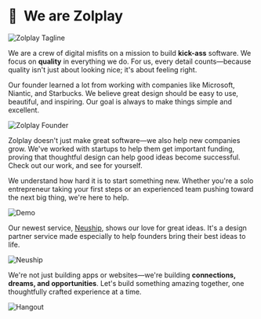 
# 👋&nbsp; We are Zolplay

<Image src={tagline} alt='Zolplay Tagline' placeholder='blur' />

We are a crew of digital misfits on a mission to build <b>kick-ass</b> software. We focus on <b>quality</b> in everything we do. For us, every detail counts—because quality isn't just about looking nice; <Red>it's about feeling right.</Red>

Our founder learned a lot from working with companies like <Gradient>Microsoft, Niantic, and Starbucks</Gradient>. We believe great design should be easy to use, beautiful, and inspiring. Our goal is always to make things simple and excellent.

<Image src={founder} alt='Zolplay Founder' placeholder='blur' />

Zolplay doesn't just make great software—we also help new companies grow. We've worked with startups to help them get important funding, proving that thoughtful design can help good ideas become successful. Check out <Link href="/work">our work</Link>, and see for yourself.

We understand how hard it is to start something new. Whether you're a solo entrepreneur taking your first steps or an experienced team pushing toward the next big thing, we're here to help.

<Image src={demo} alt='Demo' placeholder='blur' />

Our newest service, [Neuship](https://neuship.co), shows our love for great ideas. It's a design partner service made especially to <Green>help founders bring their best ideas to life.</Green>

<Image src={neuship} alt='Neuship' placeholder='blur' />

We're not just building apps or websites—we're building <b>connections, dreams, and opportunities</b>. Let's build something amazing together, one thoughtfully crafted experience at a time.

<Image src={hangout} alt='Hangout' placeholder='blur' />
